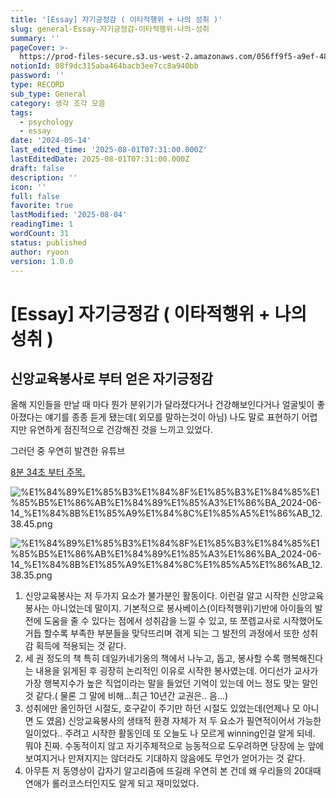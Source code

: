 ```yaml
---
title: '[Essay] 자기긍정감 ( 이타적행위 + 나의 성취 )'
slug: general-Essay-자기긍정감-이타적행위-나의-성취
summary: ''
pageCover: >-
  https://prod-files-secure.s3.us-west-2.amazonaws.com/056ff9f5-a9ef-486f-8acb-9eef51d06a2d/0e8bf1c6-083d-491b-8018-b14e58fef08b/%E1%84%8B%E1%85%B5%E1%84%85%E1%85%B3%E1%86%B7_%E1%84%8B%E1%85%A5%E1%86%B9%E1%84%82%E1%85%B3%E1%86%AB_%E1%84%82%E1%85%A9%E1%84%90%E1%85%B3%E1%84%87%E1%85%AE%E1%86%A8_%286%29.png?X-Amz-Algorithm=AWS4-HMAC-SHA256&X-Amz-Content-Sha256=UNSIGNED-PAYLOAD&X-Amz-Credential=ASIAZI2LB4664EEHIXK2%2F20250804%2Fus-west-2%2Fs3%2Faws4_request&X-Amz-Date=20250804T084627Z&X-Amz-Expires=3600&X-Amz-Security-Token=IQoJb3JpZ2luX2VjEAgaCXVzLXdlc3QtMiJGMEQCIFQTlCvOiS4R7MybLj1AJtx3bOl4bLgkU4%2BkcauplXrJAiAPEB14ukT24XC3NhT9u1SOAAQkHVTTGwox6sipXYx2hyr%2FAwhBEAAaDDYzNzQyMzE4MzgwNSIM8cEWnAJddfs0h4cyKtwDysgPkyk89YIjYs84pAbJ%2FZ6GCWbxeY4cyipifDi1Ux7H6hvx6VjLb%2Bd8ABRCSlAYOCDD88ZjRK5drFj4fkM7oEWpwqlHBviSrRSsniooNAOd0L8f6Ia8bxFV3cNjPT%2FHBb5bU%2BvUGu9P847zPcTKRo%2FB3HuUW%2F6yKwKCxKGG0ICJcsYdNt%2BHhXZFqFkKIlH%2BNTMPhiXNYIYxuBMbdAkxS9Ycbv4UEiHPB5%2BBSwz1oi4EwE5lvxrMkQFnHzggBSmbj0WRC2k0xKKoaJOQLS1QkTErHgj5nkjyvoar4AYs4%2FMKq%2FUl7w%2BaCOxRdqqRQV7TWsCHe15UitYNwVHCuMqe%2FenxEUD5q03PaH56AdO4IZmd%2Fmbl0wqucjxrGCSYBEyIDYJEY7H4iU3aZM9J3Bk2go%2Fb%2F24WDawm0eXwCHIPahdlD%2Bxy60yPoljs1QNRKVIHqp8IMqHZbJeN39%2FzPO4Kb2oGfvIiuGTnHSpOlv4YciTNzyp9%2BuX9U9%2F7%2FfpOuaE%2FhzutACqzePaJjRAY%2BGA1BQVx3zlmCEVr2EJrbDnV0lGSInfglbg78wC0%2B1RcsTJE0hK0%2B5L7RCmLRcdQKG0LBMGYtNlJeCwhJ4xtlQ4sq8Z2mWP%2F6BS3meuUIwQwysPBxAY6pgF2YmzuFMW5ecuIBKVCKcKeaOJyp4pLKFIgalqz92LFdFKe4nyYUAhpNNUyuq2XGPO3jU%2Br9erfr8vbTb8VyzPPxe11oPx5%2FvEnTPOmpUIvd0D10Z2yE7GPsmE8zXS%2FKFk5i69PxIGsZ2A%2FcIUd%2FVjgq55WFvE6uMXv1koWDCnKdAAUVtykTOeYomfEBCypOMFrjjg29BbvDlnZTJ0WKOtV9OVkAAzH&X-Amz-Signature=65472cdcb27af124bbbcf5f8c8bf7fa72d9fd72c92b3d473e4f85954ebcceca8&X-Amz-SignedHeaders=host&x-amz-checksum-mode=ENABLED&x-id=GetObject
notionId: 08f9dc315aba464bacb3ee7cc8a940bb
password: ''
type: RECORD
sub_type: General
category: 생각 조각 모음
tags:
  - psychology
  - essay
date: '2024-05-14'
last_edited_time: '2025-08-01T07:31:00.000Z'
lastEditedDate: 2025-08-01T07:31:00.000Z
draft: false
description: ''
icon: ''
full: false
favorite: true
lastModified: '2025-08-04'
readingTime: 1
wordCount: 31
status: published
author: ryoon
version: 1.0.0
---
```

# [Essay] 자기긍정감 ( 이타적행위 + 나의 성취 )


## 신앙교육봉사로 부터 얻은 자기긍정감



올해 지인들을 만날 때 마다 뭔가 분위기가 달라졌다거나 건강해보인다거나 얼굴빛이 좋아졌다는 얘기를 종종 듣게 됐는데( 외모를 말하는것이 아님) 나도 말로 표현하기 어렵지만 유연하게 점진적으로 건강해진 것을 느끼고 있었다.


그러던 중 우연히 발견한 유튜브


[8분 34초 부터 주목.](https://youtu.be/gRiJb6-QkJI?si=EW4w1OQgSVODfASu&t=511)


![%E1%84%89%E1%85%B3%E1%84%8F%E1%85%B3%E1%84%85%E1%85%B5%E1%86%AB%E1%84%89%E1%85%A3%E1%86%BA_2024-06-14_%E1%84%8B%E1%85%A9%E1%84%8C%E1%85%A5%E1%86%AB_12.38.45.png](https://prod-files-secure.s3.us-west-2.amazonaws.com/056ff9f5-a9ef-486f-8acb-9eef51d06a2d/8b5ee746-a6d5-4b07-a39f-08e404327be1/%E1%84%89%E1%85%B3%E1%84%8F%E1%85%B3%E1%84%85%E1%85%B5%E1%86%AB%E1%84%89%E1%85%A3%E1%86%BA_2024-06-14_%E1%84%8B%E1%85%A9%E1%84%8C%E1%85%A5%E1%86%AB_12.38.45.png?X-Amz-Algorithm=AWS4-HMAC-SHA256&X-Amz-Content-Sha256=UNSIGNED-PAYLOAD&X-Amz-Credential=ASIAZI2LB466ZE244ZOL%2F20250804%2Fus-west-2%2Fs3%2Faws4_request&X-Amz-Date=20250804T084712Z&X-Amz-Expires=3600&X-Amz-Security-Token=IQoJb3JpZ2luX2VjEAgaCXVzLXdlc3QtMiJIMEYCIQCZxZmFClPPmSuq1aVz7sQ50la61Beb7P4uCYVrQk0FAgIhAOF7K5%2B313L5lUgq61ayvQMlrPRsVMTwIkQzkPxQhn4tKv8DCEEQABoMNjM3NDIzMTgzODA1IgyEERXlgNzx3HWEVaAq3AM4ipgKxphZCyCDfpUUwAh0M2X2AhQOvijD74KJPKXUouMqxIQJDcSfnd29teHbw%2BiiicH6FW5f5CMGt8qMYre9pleoijtBlX4dGKNZUGS0hvHNTuc2IBMktBOAFEkU%2FsLYTBKjAa191z5CLJTGMJMAc9dS3XISeT7OfUxeE0rmxQkdf4MHk2RrbUtX9use7MNJwDZjC0CqTglRm7f4kRlpJmv%2Fk3RNXQo%2BvLILUr8G1rh3NnLGZN23AlC2PmMbfuhmdhfG2IdS2izJhkSAquP08q7y5g2gExvV0VoTG3NGgFRe1WkV1En4SoVpnlFPhxfJRsfE9wRX%2Bla0OcNqmcD%2BO7uT%2FvMoD0otEjppOgaSSKnYexh4pB3%2FDRRV7GqXoE2rHg7Eeg5XkwKdpSmlpCtAEm5fXFciIffHNPxoCQEIlmviu%2BGOm0vo250rHVch23JVnHtMQlSjTdqTnc9tqwWov%2F0hnJ6WKKKZcQv92GWN9fTnDWL7MBlYg1JKg2B2CCtr2dYogcChcKUviblbHgOHEMTye%2FhaSP%2Bwz1V1hx7eVmMWiuOXRq7VvH%2FICu6Olt%2FafcyOcr3j7bGj7GXTQGF2R5Kg5iPXoRZ63shB6vUFPHnSnQoRPtgnxksKijCRw8HEBjqkAZsohK5iG%2F%2FhgcDblVyfedBdUdeo6q9wRbPe8vcGsm0I5b6qOwGwC%2FbPKn%2Fn0KoSR3ecmkIwLNEvosnEZktdqEftrRpljgyKuRGzY75c2tSylngmmLVz4NMeOWJs%2FRdFMCBge31WL%2FqtPTCxThzhNh5jSTdgTqZeFXKbqlhXXiaFuXmKN16mr0apjxGFFGB5nYKM4Hy62%2FK5sx%2FEHaGzxZIMbrp1&X-Amz-Signature=88dbd2b3b40e4764756394d58af01af4dc2990aee64539f6e41e2075498ddd13&X-Amz-SignedHeaders=host&x-amz-checksum-mode=ENABLED&x-id=GetObject)


![%E1%84%89%E1%85%B3%E1%84%8F%E1%85%B3%E1%84%85%E1%85%B5%E1%86%AB%E1%84%89%E1%85%A3%E1%86%BA_2024-06-14_%E1%84%8B%E1%85%A9%E1%84%8C%E1%85%A5%E1%86%AB_12.38.35.png](https://prod-files-secure.s3.us-west-2.amazonaws.com/056ff9f5-a9ef-486f-8acb-9eef51d06a2d/51a05aba-7bb3-4c22-99fc-07d961bf1df2/%E1%84%89%E1%85%B3%E1%84%8F%E1%85%B3%E1%84%85%E1%85%B5%E1%86%AB%E1%84%89%E1%85%A3%E1%86%BA_2024-06-14_%E1%84%8B%E1%85%A9%E1%84%8C%E1%85%A5%E1%86%AB_12.38.35.png?X-Amz-Algorithm=AWS4-HMAC-SHA256&X-Amz-Content-Sha256=UNSIGNED-PAYLOAD&X-Amz-Credential=ASIAZI2LB466VXA7TVCS%2F20250804%2Fus-west-2%2Fs3%2Faws4_request&X-Amz-Date=20250804T084713Z&X-Amz-Expires=3600&X-Amz-Security-Token=IQoJb3JpZ2luX2VjEAgaCXVzLXdlc3QtMiJHMEUCIQDksqeLsr9NF%2Fe5HQoEMcNzAWZUX5PFyUNpSd8WUO9NdgIgRuBiB3pBR2STbElmwHVGL1MYSOs%2Bq6xZ%2F%2FsoIxM6ItUq%2FwMIQRAAGgw2Mzc0MjMxODM4MDUiDEHLS%2BOUcAvCHAd3XircA%2B%2FHpBg5zEPZSue449HygI0GW2G2lurKzq13E0Xb63YAGC9CN8LYuBZXSHth%2BBQgHUSoccGDS779fSr3VDsJkT5zMgk80yD8gyuN8B5YSGsRUautWI7a173NZPVHawDwvrNSgfK7JAp0kJot41D15PXwKV7SFa86radvL%2BAozr42p0BF2ttEf27MhNlJNe%2Fbbvbva1hD8ScXA%2FRV4mBNMkYSJ0A3IK%2Fhd96G01dOAz4AoqDHNYQh%2BTyCOS1ByFcQixEFhjtIAI0q%2FLm5coJ%2BXG%2BlZY5O9paokLeJ%2FAPi7B3CoHlNytW%2BmaMAbjDQWi496HKLfJPyzBT3aNVI0TlC9RvrxNr6NWzCZ8Fw5CuYLZwbw3o8IcWT%2FsD5rMxG%2FrtFwpXdG%2B2seWJcHFlDEPfb9MSVNln5tbGngFARDd%2FoMCp9cg1OXKLiP9EaXS%2FbuL%2B06pgTbHyxlbsIIjefbc4vxnK74mxvgBJBVqmHSFDmODmvF5twamYSLGhSJljpEYOaFLCNlVlwXajdaEIgFImhqsbhihu2Wg%2BUJcs8TZaieieap9KqBIPlk9vIWNF6FOZBSUrtdetZzzkh9GlE0TW9nuM79nZo2nIbK5ULr5y8Ie%2FPLJnUF4b0w6E46ohJMM3DwcQGOqUBJz4ZDTaz%2BYW6mx4XsFYwhdA3jMxtEKgTyeky412vllLtVKcnlyTzh93dtS1ceBLrx3UkjWHB7foIFb37Nw1yInUjiQobSvPYa%2BdRLQ2c1CeHISF%2BCGJfMPs7OHDszR%2B0yH9Cd1DaWxUMXnY%2BJF%2FluYQDTD2A48VwHaS9MVCrRXjgw8davkHmcQ9Uud0SyIcXM%2BbL%2F73Za8oM9q%2Ffu7h3faqMrDPe&X-Amz-Signature=fbcdb99876d64c141731162c2ae4a66f192c5b9b3db08a96670441eaf8d0c3b0&X-Amz-SignedHeaders=host&x-amz-checksum-mode=ENABLED&x-id=GetObject)

1. 신앙교육봉사는 저 두가지 요소가 불가분인 활동이다. 이런걸 알고 시작한 신앙교육봉사는 아니었는데 말이지. 기본적으로 봉사베이스(이타적행위)기반에 아이들의 발전에 도움을 줄 수 있다는 점에서 성취감을 느낄 수 있고, 또 쪼렙교사로 시작했어도 거듭 할수록 부족한 부분들을 맞닥뜨리며 겪게 되는 그 발전의 과정에서 또한 성취감 획득에 적용되는 것 같다.
2. 세 권 정도의 책 특히 데일카네기옹의 책에서 나누고, 돕고, 봉사할 수록 행복해진다는 내용을 읽게된 후 굉장히 논리적인 이유로 시작한 봉사였는데. 어디선가 교사가 가장 행복지수가 높은 직업이라는 말을 들었던 기억이 있는데 어느 정도 맞는 말인 것 같다.( 물론 그 말에 비해...최근 10년간 교권은.. 음...)
3. 성취에만 올인하던 시절도, 호구같이 주기만 하던 시절도 있었는데(언제나 모 아니면 도 였음) 신앙교육봉사의 생태적 환경 자체가 저 두 요소가 필연적이어서 가능한 일이었다.. 주려고 시작한 활동인데 또 오늘도 나 모르게 winning인걸 알게 되네. 뭐야 진짜. 수동적이지 않고 자기주체적으로 능동적으로 도우려하면 당장에 눈 앞에 보여지거나 만져지지는 않더라도 기대하지 않음에도 무언가 얻어가는 것 같다.
4. 아무튼 저 동영상이 갑자기 알고리즘에 뜨길래 우연히 본 건데 왜 우리들의 20대때 연애가 롤러코스터인지도 알게 되고 재미있었다.
